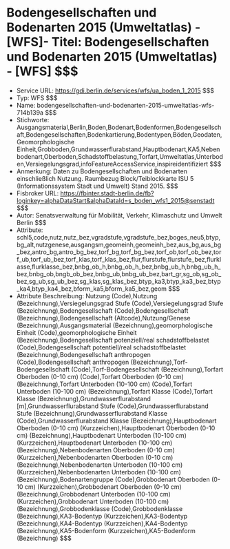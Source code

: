# Bodengesellschaften und Bodenarten 2015 (Umweltatlas) - [WFS]- Titel: Bodengesellschaften und Bodenarten 2015 (Umweltatlas) - [WFS] $$$
- Service URL: https://gdi.berlin.de/services/wfs/ua_boden_1_2015 $$$
- Typ: WFS $$$
- Name: bodengesellschaften-und-bodenarten-2015-umweltatlas-wfs-714b139a $$$
- Stichworte: Ausgangsmaterial,Berlin,Boden,Bodenart,Bodenformen,Bodengesellschaft,Bodengesellschaften,Bodenkartierung,Bodentypen,Böden,Geodaten,Geomorphologische Einheit,Grobboden,Grundwasserflurabstand,Hauptbodenart,KA5,Nebenbodenart,Oberboden,Schadstoffbelastung,Torfart,Umweltatlas,Unterboden,Versiegelungsgrad,infoFeatureAccessService,inspireidentifiziert $$$
- Anmerkung: Daten zu Bodengesellschaften und Bodenarten einschließlich Nutzung.
Raumbezug Block/Teiblockkarte ISU 5 (Informationssystem Stadt und Umwelt) Stand 2015. $$$
- Fisbroker URL: https://fbinter.stadt-berlin.de/fb?loginkey=alphaDataStart&alphaDataId=s_boden_wfs1_2015@senstadt $$$
- Autor: Senatsverwaltung für Mobilität, Verkehr, Klimaschutz und Umwelt Berlin $$$
- Attribute: schl5,code,nutz,nutz_bez,vgradstufe,vgradstufe_bez,boges_neu5,btyp,bg_alt,nutzgenese,ausgangsm,geomeinh,geomeinh_bez,aus_bg,aus_bg_bez,antro_bg,antro_bg_bez,torf_bg,torf_bg_bez,torf_ob,torf_ob_bez,torf_ub,torf_ub_bez,torf_klas,torf_klas_bez,flur,flurstufe,flurstufe_bez,flurklasse,flurklasse_bez,bnbg_ob_h,bnbg_ob_h_bez,bnbg_ub_h,bnbg_ub_h_bez,bnbg_ob,bngb_ob_bez,bnbg_ub,bnbg_ub_bez,bart_gr,sg_ob,sg_ob_bez,sg_ub,sg_ub_bez,sg_klas,sg_klas_bez,btyp_ka3,btyp_ka3_bez,btyp_ka4,btyp_ka4_bez,bform_ka5,bform_ka5_bez,geom $$$
- Attribute Beschreibung: Nutzung (Code),Nutzung (Bezeichnung),Versiegelungsgrad Stufe (Code),Versiegelungsgrad Stufe (Bezeichnung),Bodengesellschaft (Code),Bodengesellschaft (Bezeichnung),Bodengesellschaft (Altcode),Nutzung/Genese (Bezeichnung),Ausgangsmaterial (Bezeichnung),geomorphologische Einheit (Code),geomorphologische Einheit (Bezeichnung),Bodengesellschaft potenziell/real schadstoffbelastet (Code),Bodengesellschaft potentiell/real schadstoffbelastet (Bezeichnung),Bodengesellschaft anthropogen (Code),Bodengesellschaft anthropogen (Bezeichnung),Torf-Bodengesellschaft (Code),Torf-Bodengesellschaft (Bezeichnung),Torfart Oberboden (0-10 cm) (Code),Torfart Oberboden (0-10 cm) (Bezeichnung),Torfart Unterboden (10-100 cm) (Code),Torfart Unterboden (10-100 cm) (Bezeichnung),Torfart Klasse (Code),Torfart Klasse (Bezeichnung),Grundwasserflurabstand [m],Grundwasserflurabstand Stufe (Code),Grundwasserflurabstand Stufe (Bezeichnung),Grundwasserflurabstand Klasse (Code),Grundwasserflurabstand Klasse (Bezeichnung),Hauptbodenart Oberboden (0-10 cm) (Kurzzeichen),Hauptbodenart Oberboden (0-10 cm) (Bezeichnung),Hauptbodenart Unterboden (10-100 cm) (Kurzzeichen),Hauptbodenart Unterboden (10-100 cm) (Bezeichnung),Nebenbodenarten Oberboden (0-10 cm) (Kurzzeichen),Nebenbodenarten Oberboden (0-10 cm) (Bezeichnung),Nebenbodenarten Unterboden (10-100 cm) (Kurzzeichen),Nebenbodenarten Unterboden (10-100 cm) (Bezeichnung),Bodenartengruppe (Code),Grobbodenart Oberboden (0-10 cm) (Kurzzeichen),Grobbodenart Oberboden (0-10 cm) (Bezeichnung),Grobbodenart Unterboden (10-100 cm) (Kurzzeichen),Grobbodenart Unterboden (10-100 cm) (Bezeichnung),Grobbodenklasse (Code),Grobbodenklasse (Bezeichnung),KA3-Bodentyp (Kurzzeichen),KA3-Bodentyp (Bezeichnung),KA4-Bodentyp (Kurzzeichen),KA4-Bodentyp (Bezeichnung),KA5-Bodenform (Kurzzeichen),KA5-Bodenform (Bezeichnung) $$$
